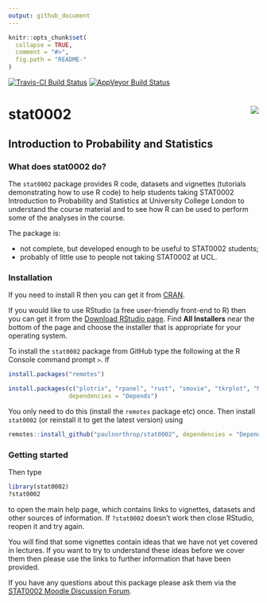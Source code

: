 ```yaml
---
output: github_document
---
```


<!-- README.md is generated from README.Rmd. Please edit that file -->

```r
knitr::opts_chunk$set(
  collapse = TRUE,
  comment = "#>",
  fig.path = "README-"
)
```

[![Travis-CI Build Status](https://travis-ci.org/paulnorthrop/stat0002.svg?branch=master)](https://travis-ci.org/paulnorthrop/stat0002) 
[![AppVeyor Build Status](https://ci.appveyor.com/api/projects/status/github/paulnorthrop/stat0002?branch=master&svg=true)](https://ci.appveyor.com/project/paulnorthrop/stat0002)

# stat0002 <img src="standalone.png" align="right" />

## Introduction to Probability and Statistics

### What does stat0002 do?

The `stat0002` package provides R code, datasets and vignettes (tutorials demonstrating how to use R code) to help students taking STAT0002 Introduction to Probability and Statistics at University College London to understand the course material and to see how R can be used to perform some of the analyses in the course.

The package is: 

* not complete, but developed enough to be useful to STAT0002 students;
* probably of little use to people not taking STAT0002 at UCL.

### Installation

If you need to install R then you can get it from [CRAN](https://cran.r-project.org/).

If you would like to use RStudio (a free user-friendly front-end to R) then you can get it from the 
[Download RStudio page](https://www.rstudio.com/products/rstudio/download/). 
Find **All Installers** near the bottom of the page and choose the installer that is appropriate for your operating system.

To install the `stat0002` package from GitHub type the following at the R Console command prompt `>`.  If 

```r
install.packages("remotes")

install.packages(c("plotrix", "rpanel", "rust", "smovie", "tkrplot", "MASS", "knitr", "distributions3"), 
                 dependencies = "Depends")
```

You only need to do this (install the `remotes` package etc) once.  Then install `stat0002` (or reinstall it to get the latest version) using 

```r
remotes::install_github("paulnorthrop/stat0002", dependencies = "Depends", build_vignettes = TRUE)
```

### Getting started

Then type 

```r
library(stat0002)
?stat0002
```

to open the main help page, which contains links to vignettes, datasets and other sources of information. If `?stat0002` doesn't work then close RStudio, reopen it and try again.

You will find that some vignettes contain ideas that we have not yet covered in lectures.  If you want to try to understand these ideas before we cover them then please use the links to further information that have been provided.

If you have any questions about this package please ask them via the
[STAT0002 Moodle Discussion Forum](https://moodle.ucl.ac.uk/mod/hsuforum/view.php?id=866683).

